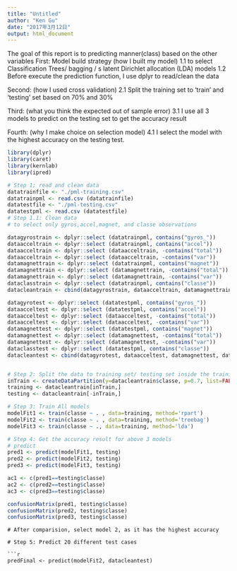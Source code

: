 ```yaml
---
title: "Untitled"
author: "Ken Gu"
date: "2017年3月12日"
output: html_document
---
```

The goal of this report is to predicting manner(class) based on the other variables
First: Model build strategy (how I built my model)
1.1 to select  Classification Trees/ bagging / s latent Dirichlet allocation (LDA) models
1.2 Before execute the prediction function, I use dplyr to read/clean the data

Second: (how I used cross validation)
2.1 Split the training set to 'train' and 'testing' set based on 70% and 30% 

Third: (what you think the expected out of sample error)
3.1 I use all 3 models to predict on the testing set to get the accuracy result

Fourth: (why I make choice on selection model)
4.1 I select the model with the highest accuracy on the testing test.


```r
library(dplyr)
library(caret)
library(kernlab)
library(ipred)

```



```r
# Step 1; read and clean data
datatrainfile <- "./pml-training.csv"
datatrainpml <- read.csv (datatrainfile)
datatestfile <- "./pml-testing.csv"
datatestpml <- read.csv (datatestfile)
# Step 1.1: Clean data
# to select only gyros,accel,magnet, and classe observations

datagyrostrain <- dplyr::select (datatrainpml, contains("gyros_"))
dataacceltrain <- dplyr::select (datatrainpml, contains("accel"))
dataacceltrain <- dplyr::select (dataacceltrain, -contains("total"))
dataacceltrain <- dplyr::select (dataacceltrain, -contains("var"))
datamagnettrain <- dplyr::select (datatrainpml, contains("magnet"))
datamagnettrain <- dplyr::select (datamagnettrain, -contains("total"))
datamagnettrain <- dplyr::select (datamagnettrain, -contains("var"))
dataclasstrain <- dplyr::select (datatrainpml, contains("classe"))
datacleantrain <- cbind(datagyrostrain, dataacceltrain, datamagnettrain, dataclasstrain)

datagyrotest <- dplyr::select (datatestpml, contains("gyros_"))
dataacceltest <- dplyr::select (datatestpml, contains("accel"))
dataacceltest <- dplyr::select (dataacceltest, -contains("total"))
dataacceltest <- dplyr::select (dataacceltest, -contains("var"))
datamagnettest <- dplyr::select (datatestpml, contains("magnet"))
datamagnettest <- dplyr::select (datamagnettest, -contains("total"))
datamagnettest <- dplyr::select (datamagnettest, -contains("var"))
dataclasstest <- dplyr::select (datatestpml, contains("classe"))
datacleantest <- cbind(datagyrotest, dataacceltest, datamagnettest, dataclasstest)


# Step 2: Split the data to training set/ testing set inside the training data
inTrain <- createDataPartition(y=datacleantrain$classe, p=0.7, list=FALSE)
training <- datacleantrain[inTrain,]
testing <- datacleantrain[-inTrain,]

# Step 3: Train All models
modelFit1 <- train(classe ~ . , data=training, method='rpart')
modelFit2 <- train(classe ~ . , data=training, method='treebag')
modelFit3 <- train(classe ~ ., data=training, method='lda')

# Step 4: Get the accuracy result for above 3 models
# predict 
pred1 <- predict(modelFit1, testing)
pred2 <- predict(modelFit2, testing)
pred3 <- predict(modelFit3, testing)

ac1 <- c(pred1==testing$classe)
ac2 <- c(pred2==testing$classe)
ac3 <- c(pred3==testing$classe)

confusionMatrix(pred1, testing$classe)
confusionMatrix(pred2, testing$classe)
confusionMatrix(pred3, testing$classe)

```

```
# After comparision, select model 2, as it has the highest accuracy

# Step 5: Predict 20 different test cases

```r
predFinal <- predict(modelFit2, datacleantest)
```


